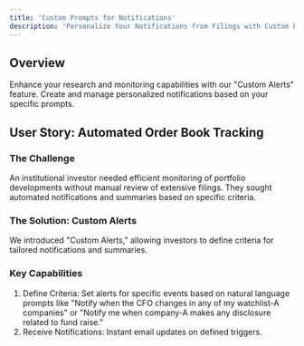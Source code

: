 ```yaml
---
title: 'Custom Prompts for Notifications'
description: 'Personalize Your Notifications from Filings with Custom Prompts'
---
```


## Overview

Enhance your research and monitoring capabilities with our "Custom Alerts" feature. Create and manage personalized notifications based on your specific prompts.

## User Story: Automated Order Book Tracking

### The Challenge

An institutional investor needed efficient monitoring of portfolio developments without manual review of extensive filings. They sought automated notifications and summaries based on specific criteria.

### The Solution: Custom Alerts

We introduced "Custom Alerts," allowing investors to define criteria for tailored notifications and summaries.

### Key Capabilities

1. Define Criteria: Set alerts for specific events based on natural language prompts like "Notify when the CFO changes in any of my watchlist-A companies" or "Notify me when company-A makes any disclosure related to fund raise."
2. Receive Notifications: Instant email updates on defined triggers.
